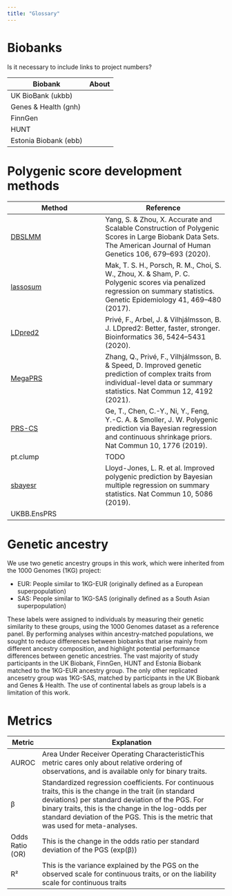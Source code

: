 ```yaml
---
title: "Glossary"
---
```


# Biobanks

Is it necessary to include links to project numbers?

| Biobank               | About |
|-----------------------|-------|
| UK BioBank (ukbb)     |       |
| Genes & Health (gnh)  |       |
| FinnGen               |       |
| HUNT                  |       |
| Estonia Biobank (ebb) |       |

# Polygenic score development methods

| Method                                            | Reference                                                                                                                                                                      |
|-------------------------------|-----------------------------------------|
| [DBSLMM](https://biostat0903.github.io/DBSLMM/)   | Yang, S. & Zhou, X. Accurate and Scalable Construction of Polygenic Scores in Large Biobank Data Sets. The American Journal of Human Genetics 106, 679–693 (2020).             |
| [lassosum](https://github.com/tshmak/lassosum/)   | Mak, T. S. H., Porsch, R. M., Choi, S. W., Zhou, X. & Sham, P. C. Polygenic scores via penalized regression on summary statistics. Genetic Epidemiology 41, 469–480 (2017).    |
| [LDpred2](https://github.com/privefl/bigsnpr)     | Privé, F., Arbel, J. & Vilhjálmsson, B. J. LDpred2: Better, faster, stronger. Bioinformatics 36, 5424–5431 (2020).                                                             |
| [MegaPRS](https://dougspeed.com/megaprs/)         | Zhang, Q., Privé, F., Vilhjálmsson, B. & Speed, D. Improved genetic prediction of complex traits from individual-level data or summary statistics. Nat Commun 12, 4192 (2021). |
| [PRS-CS](https://github.com/getian107/PRScs)      | Ge, T., Chen, C.-Y., Ni, Y., Feng, Y.-C. A. & Smoller, J. W. Polygenic prediction via Bayesian regression and continuous shrinkage priors. Nat Commun 10, 1776 (2019).         |
| pt.clump                                          | TODO                                                                                                                                                                           |
| [sbayesr](https://cnsgenomics.com/software/gctb/) | Lloyd-Jones, L. R. et al. Improved polygenic prediction by Bayesian multiple regression on summary statistics. Nat Commun 10, 5086 (2019).                                     |
| UKBB.EnsPRS                                       |                                                                                                                                                                            |

# Genetic ancestry

We use two genetic ancestry groups in this work, which were inherited from the 1000 Genomes (1KG) project:

* EUR: People similar to 1KG-EUR (originally defined as a European superpopulation)
* SAS: People similar to 1KG-SAS (originally defined as a South Asian superpopulation)


These labels were assigned to individuals by measuring their genetic similarity to these groups, using the 1000 Genomes dataset as a reference panel. By performing analyses within ancestry-matched populations, we sought to reduce differences between biobanks that arise mainly from different ancestry composition, and highlight potential performance differences between genetic ancestries. The vast majority of study participants in the UK Biobank, FinnGen, HUNT and Estonia Biobank matched to the 1KG-EUR ancestry group. The only other replicated ancesetry group was 1KG-SAS, matched by participants in the UK Biobank and Genes & Health. The use of continental labels as group labels is a limitation of this work.

# Metrics

| Metric          | Explanation                                                                                                                                                                                                                                                                                            |
|-----------------|--------------------------------------------------------------------------------------------------------------------------------------------------------------------------------------------------------------------------------------------------------------------------------------------------------|
| AUROC           | Area Under Receiver Operating CharacteristicThis metric cares only about relative ordering of observations, and is available only for binary traits.                                                                                                                                                   |
| β               | Standardized regression coefficients. For continuous traits, this is the change in the trait (in standard deviations) per standard deviation of the PGS. For binary traits, this is the change in the log-odds per standard deviation of the PGS.  This is the metric that was used for meta-analyses. |
| Odds Ratio (OR) | This is the change in the odds ratio per standard deviation of the PGS (exp(β))                                                                                                                                                                                                                        |
| R²              | This is the variance explained by the PGS on the observed scale for continuous traits, or on the liability scale for continuous traits                                                                                                                                                                 |
